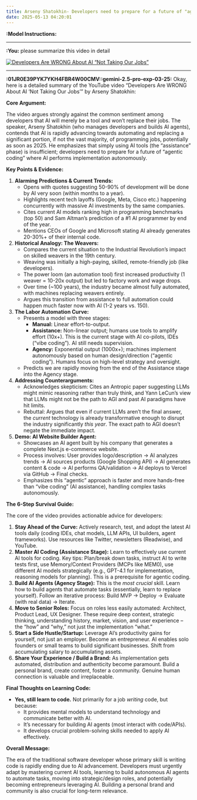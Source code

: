 ```yaml
---
title: Arseny Shatokhin- Developers need to prepare for a future of "agentic coding"
date: 2025-05-13 04:20:01
---
```

**:Model Instructions:** 

  ---

  
**:You:** please summarize this video in detail

[![Developers Are WRONG About AI "Not Taking Our Jobs”](https://i.ytimg.com/vi_webp/2_v2T5xz9QM/maxresdefault.webp)](https://www.youtube.com/watch?v=2_v2T5xz9QM)

---

**:01JR0E39PYK7YKH4FBR4W00CMV::gemini-2.5-pro-exp-03-25:** Okay, here is a detailed summary of the YouTube video "Developers Are WRONG About AI 'Not Taking Our Jobs'" by Arseny Shatokhin:

**Core Argument:**

The video argues strongly against the common sentiment among developers that AI will merely be a tool and won't replace their jobs. The speaker, Arseny Shatokhin (who manages developers and builds AI agents), contends that AI is rapidly advancing towards automating and replacing a significant portion, if not the vast majority, of programming jobs, potentially as soon as 2025. He emphasizes that simply using AI tools (the "assistance" phase) is insufficient; developers need to prepare for a future of "agentic coding" where AI performs implementation autonomously.

**Key Points & Evidence:**

1.  **Alarming Predictions & Current Trends:**
    *   Opens with quotes suggesting 50-90% of development will be done by AI very soon (within months to a year).
    *   Highlights recent tech layoffs (Google, Meta, Cisco etc.) happening concurrently with massive AI investments by the same companies.
    *   Cites current AI models ranking high in programming benchmarks (top 50) and Sam Altman's prediction of a #1 AI programmer by end of the year.
    *   Mentions CEOs of Google and Microsoft stating AI already generates 20-30%+ of their internal code.

2.  **Historical Analogy: The Weavers:**
    *   Compares the current situation to the Industrial Revolution's impact on skilled weavers in the 19th century.
    *   Weaving was initially a high-paying, skilled, remote-friendly job (like developers).
    *   The power loom (an automation tool) first increased productivity (1 weaver = 10-20x output) but led to factory work and wage drops.
    *   Over time (~100 years), the industry became almost fully automated, with machines replacing weavers entirely.
    *   Argues this transition from assistance to full automation could happen much faster now with AI (1-2 years vs. 150).

3.  **The Labor Automation Curve:**
    *   Presents a model with three stages:
        *   **Manual:** Linear effort-to-output.
        *   **Assistance:** Non-linear output; humans use tools to amplify effort (10x+). This is the current stage with AI co-pilots, IDEs ("vibe coding"). AI still needs supervision.
        *   **Agency:** Exponential output (1000x+); machines implement autonomously based on human design/direction ("agentic coding"). Humans focus on high-level strategy and oversight.
    *   Predicts we are rapidly moving from the end of the Assistance stage into the Agency stage.

4.  **Addressing Counterarguments:**
    *   Acknowledges skepticism: Cites an Antropic paper suggesting LLMs might mimic reasoning rather than truly think, and Yann LeCun's view that LLMs might not be the path to AGI and past AI paradigms have hit limits.
    *   Rebuttal: Argues that even if current LLMs aren't the final answer, the *current* technology is already transformative enough to disrupt the industry significantly *this year*. The exact path to AGI doesn't negate the immediate impact.

5.  **Demo: AI Website Builder Agent:**
    *   Showcases an AI agent built by his company that generates a complete Next.js e-commerce website.
    *   Process involves: User provides logo/description -> AI analyzes trends -> AI sources products (Google Shopping API) -> AI generates content & code -> AI performs QA/validation -> AI deploys to Vercel via GitHub -> Final checks.
    *   Emphasizes this "agentic" approach is faster and more hands-free than "vibe coding" (AI assistance), handling complex tasks autonomously.

**The 6-Step Survival Guide:**

The core of the video provides actionable advice for developers:

1.  **Stay Ahead of the Curve:** Actively research, test, and adopt the latest AI tools daily (coding IDEs, chat models, LLM APIs, UI builders, agent frameworks). Use resources like Twitter, newsletters (Readwise), and YouTube.
2.  **Master AI Coding (Assistance Stage):** Learn to effectively use current AI tools for coding. Key tips: Plan/break down tasks, instruct AI to write tests first, use Memory/Context Providers (MCPs like MEM0), use different AI models strategically (e.g., GPT-4.1 for implementation, reasoning models for planning). This is a prerequisite for agentic coding.
3.  **Build AI Agents (Agency Stage):** This is the *most crucial* skill. Learn how to build agents that automate tasks (essentially, learn to replace yourself). Follow an iterative process: Build MVP -> Deploy -> Evaluate (with real data) -> Iterate.
4.  **Move to Senior Roles:** Focus on roles less easily automated: Architect, Product Lead, UX Designer. These require deep context, strategic thinking, understanding history, market, vision, and user experience – the "how" and "why," not just the implementation "what."
5.  **Start a Side Hustle/Startup:** Leverage AI's productivity gains for yourself, not just an employer. Become an entrepreneur. AI enables solo founders or small teams to build significant businesses. Shift from accumulating salary to accumulating assets.
6.  **Share Your Experience / Build a Brand:** As implementation gets automated, distribution and authenticity become paramount. Build a personal brand, create content, foster a community. Genuine human connection is valuable and irreplaceable.

**Final Thoughts on Learning Code:**

*   **Yes, still learn to code.** Not primarily for a job *writing* code, but because:
    *   It provides mental models to understand technology and communicate better with AI.
    *   It's necessary for building AI agents (most interact with code/APIs).
    *   It develops crucial problem-solving skills needed to apply AI effectively.

**Overall Message:**

The era of the traditional software developer whose primary skill is writing code is rapidly ending due to AI advancement. Developers must urgently adapt by mastering current AI tools, learning to build autonomous AI agents to automate tasks, moving into strategic/design roles, and potentially becoming entrepreneurs leveraging AI. Building a personal brand and community is also crucial for long-term relevance.

